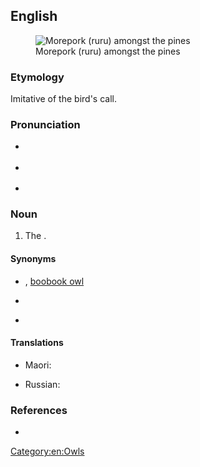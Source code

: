 ==English==
{{wikipedia}}
{{wikispecies|Ninox}}
[[File:Morepork Ruru Amongst The Pines (235515555).jpeg|thumb|Morepork (ruru) amongst the pines]]

===Etymology===
Imitative of the bird's call.

===Pronunciation===
* {{a|RP}} {{IPA|en|/ˈmɔːpɔːk/}}
* {{a|GA}} {{IPA|en|/ˈmɔɹpɔɹk/}}
* {{a|NZ}} {{IPA|en|/ˈmoːpoːk/}}

===Noun===
{{en-noun}}

# {{lb|en|chiefly|_|NZ}} The {{vern|boobook owl}} {{taxlink|Ninox novaeseelandiae|species|noshow=1}}. {{defdate|from 19th c.}}

====Synonyms====
* {{l|en|boobook}}, [[boobook owl]]
* {{l|en|mopoke}} {{q|Australia}}
* {{l|en|ruru}} {{q|New Zealand}}

====Translations====
{{trans-top|owl}}
* Maori: {{t|mi|ruru}}
{{trans-mid}}
* Russian: {{t|ru|куку́шечья иглоно́гая сова́|f}}
{{trans-bottom}}

===References===
* {{R:Lexico}}

[[Category:en:Owls]]